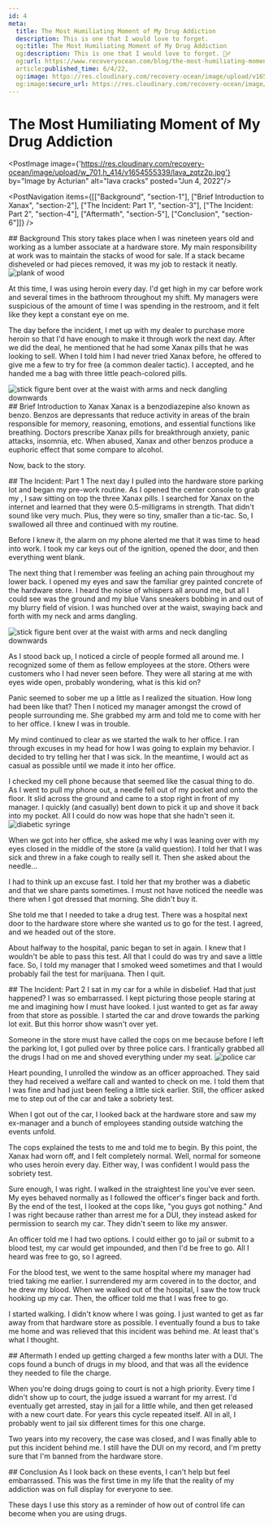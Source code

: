 ```yaml
---
id: 4
meta:
  title: The Most Humiliating Moment of My Drug Addiction
  description: This is one that I would love to forget.
  og:title: The Most Humiliating Moment of My Drug Addiction
  og:description: This is one that I would love to forget. 🤦‍♂️
  og:url: https://www.recoveryocean.com/blog/the-most-humiliating-moment-of-my-drug-addiction
  article:published_time: 6/4/22,
  og:image: https://res.cloudinary.com/recovery-ocean/image/upload/v1654555339/lava_zqtz2p.jpg
  og:image:secure_url: https://res.cloudinary.com/recovery-ocean/image/upload/v1654555339/lava_zqtz2p.jpg
---
```


# The Most Humiliating Moment of My Drug Addiction
<PostImage image={'https://res.cloudinary.com/recovery-ocean/image/upload/w_701,h_414/v1654555339/lava_zqtz2p.jpg'} by="Image by Acturian" alt="lava cracks" posted="Jun 4, 2022"/>

<PostNavigation items={[["Background", "section-1"], ["Brief Introduction to Xanax", "section-2"], ["The Incident: Part 1", "section-3"], ["The Incident: Part 2", "section-4"], ["Aftermath", "section-5"], ["Conclusion", "section-6"]]} />

<div id="section-1"></div>
## Background
This story takes place when I was nineteen years old and working as a lumber associate at a hardware store. My main responsibility at work was to maintain the stacks of wood for sale. If a stack became disheveled or had pieces removed, it was my job to restack it neatly. 

<img src={image2} alt="plank of wood" className="w-32 mx-auto" />

At this time, I was using heroin every day. I'd get high in my car before work and several times in the bathroom throughout my shift. My managers were suspicious of the amount of time I was spending in the restroom, and it felt like they kept a constant eye on me. 

The day before the incident, I met up with my dealer to purchase more heroin so that I'd have enough to make it through work the next day. After we did the deal, he mentioned that he had some Xanax pills that he was looking to sell. When I told him I had never tried Xanax before, he offered to give me a few to try for free (a common dealer tactic). I accepted, and he handed me a bag with three little peach-colored pills.

<img src={image3} alt="stick figure bent over at the waist with arms and neck dangling downwards" className="w-32 mx-auto" />

<div id="section-2"></div>
## Brief Introduction to Xanax
Xanax is a benzodiazepine also known as benzo. Benzos are depressants that reduce activity in areas of the brain responsible for memory, reasoning, emotions, and essential functions like breathing. Doctors prescribe Xanax pills for breakthrough anxiety, panic attacks, insomnia, etc. When abused, Xanax and other benzos produce a euphoric effect that some compare to alcohol. 

Now, back to the story.

<div id="section-3"></div>
## The Incident: Part 1
The next day I pulled into the hardware store parking lot and began my pre-work routine. As I opened the center console to grab my <Tooltip word="kit" tooltip="Contains drugs and paraphernalia" />, I saw sitting on top the three Xanax pills. I searched for Xanax on the internet and learned that they were 0.5-milligrams in strength. That didn't sound like very much. Plus, they were so tiny, smaller than a tic-tac. So, I swallowed all three and continued with my routine. 

Before I knew it, the alarm on my phone alerted me that it was time to head into work. I took my car keys out of the ignition, opened the door, and then everything went blank.

The next thing that I remember was feeling an aching pain throughout my lower back. I opened my eyes and saw the familiar grey painted concrete of the hardware store. I heard the noise of whispers all around me, but all I could see was the ground and my blue Vans sneakers bobbing in and out of my blurry field of vision. I was hunched over at the waist, swaying back and forth with my neck and arms dangling. 

<img src={image} alt="stick figure bent over at the waist with arms and neck dangling downwards" className="w-32 mx-auto" />

As I stood back up, I noticed a circle of people formed all around me. I recognized some of them as fellow employees at the store. Others were customers who I had never seen before. They were all staring at me with eyes wide open, probably wondering, what is this kid on? 

Panic seemed to sober me up a little as I realized the situation. How long had been <Tooltip word="nodded out" tooltip="Durg induced state" /> like that? Then I noticed my manager amongst the crowd of people surrounding me. She grabbed my arm and told me to come with her to her office. I knew I was in trouble. 

My mind continued to clear as we started the walk to her office. I ran through excuses in my head for how I was going to explain my behavior. I decided to try telling her that I was sick. In the meantime, I would act as casual as possible until we made it into her office.

I checked my cell phone because that seemed like the casual thing to do. As I went to pull my phone out, a needle fell out of my pocket and onto the floor. It slid across the ground and came to a stop right in front of my manager. I quickly (and casually) bent down to pick it up and shove it back into my pocket. All I could do now was hope that she hadn't seen it.
<img src={image4} alt="diabetic syringe" className="w-44 mx-auto" />

When we got into her office, she asked me why I was leaning over with my eyes closed in the middle of the store (a valid question). I told her that I was sick and threw in a fake cough to really sell it. Then she asked about the needle... 

I had to think up an excuse fast. I told her that my brother was a diabetic and that we share pants sometimes. I must not have noticed the needle was there when I got dressed that morning. She didn't buy it.

She told me that I needed to take a drug test. There was a hospital next door to the hardware store where she wanted us to go for the test. I agreed, and we headed out of the store. 

About halfway to the hospital, panic began to set in again. I knew that I wouldn't be able to pass this test. All that I could do was try and save a little face. So, I told my manager that I smoked weed sometimes and that I would probably fail the test for marijuana. Then I quit. 

<div id="section-4"></div>
## The Incident: Part 2
I sat in my car for a while in disbelief. Had that just happened? I was so embarrassed. I kept picturing those people staring at me and imagining how I must have looked. I just wanted to get as far away from that store as possible. I started the car and drove towards the parking lot exit. But this horror show wasn't over yet.

Someone in the store must have called the cops on me because before I left the parking lot, I got pulled over by three police cars. I frantically grabbed all the drugs I had on me and shoved everything under my seat.
<img src={image5} alt="police car" className="w-32 mx-auto" />

Heart pounding, I unrolled the window as an officer approached. They said they had received a welfare call and wanted to check on me. I told them that I was fine and had just been feeling a little sick earlier. Still, the officer asked me to step out of the car and take a sobriety test. 

When I got out of the car, I looked back at the hardware store and saw my ex-manager and a bunch of employees standing outside watching the events unfold. 

The cops explained the tests to me and told me to begin. By this point, the Xanax had worn off, and I felt completely normal. Well, normal for someone who uses heroin every day. Either way, I was confident I would pass the sobriety test.

Sure enough, I was right. I walked in the straightest line you've ever seen. My eyes behaved normally as I followed the officer's finger back and forth. By the end of the test, I looked at the cops like, "you guys got nothing." And I was right because rather than arrest me for a DUI, they instead asked for permission to search my car. They didn't seem to like my answer.

An officer told me I had two options. I could either go to jail or submit to a blood test, my car would get impounded, and then I'd be free to go. All I heard was free to go, so I agreed.

For the blood test, we went to the same hospital where my manager had tried taking me earlier. I surrendered my arm covered in <Tooltip word="track marks" tooltip="Scars from injecting drugs" /> to the doctor, and he drew my blood. When we walked out of the hospital, I saw the tow truck hooking up my car. Then, the officer told me that I was free to go.

I started walking. I didn't know where I was going. I just wanted to get as far away from that hardware store as possible. I eventually found a bus to take me home and was relieved that this incident was behind me. At least that's what I thought. 

<div id="section-5"></div>
## Aftermath
I ended up getting charged a few months later with a DUI. The cops found a bunch of drugs in my blood, and that was all the evidence they needed to file the charge. 

When you're doing drugs going to court is not a high priority. Every time I didn't show up to court, the judge issued a warrant for my arrest. I'd eventually get arrested, stay in jail for a little while, and then get released with a new court date. For years this cycle repeated itself. All in all, I probably went to jail six different times for this one charge.

Two years into my recovery, the case was closed, and I was finally able to put this incident behind me. I still have the DUI on my record, and I'm pretty sure that I'm banned from the hardware store.

<div id="section-6"></div>
## Conclusion
As I look back on these events, I can't help but feel embarrassed. This was the first time in my life that the reality of my addiction was on full display for everyone to see.

These days I use this story as a reminder of how out of control life can become when you are using drugs. 